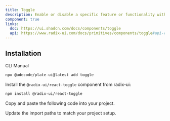 ```yaml
---
title: Toggle
description: Enable or disable a specific feature or functionality with a toggle switch.
component: true
links:
  doc: https://ui.shadcn.com/docs/components/toggle
  api: https://www.radix-ui.com/docs/primitives/components/toggle#api-reference
---
```


## Installation

<Tabs defaultValue="cli">

<TabsList>
<TabsTrigger value="cli">CLI</TabsTrigger>
<TabsTrigger value="manual">Manual</TabsTrigger>
</TabsList>
<TabsContent value="cli">

```bash
npx @udecode/plate-ui@latest add toggle
```

</TabsContent>

<TabsContent value="manual">

<Steps>

<Step>

Install the `@radix-ui/react-toggle` component from radix-ui:

```bash
npm install @radix-ui/react-toggle
```

</Step>

<Step>

Copy and paste the following code into your project.

</Step>

<ComponentSource name="toggle" />

<Step>

Update the import paths to match your project setup.

</Step>

</Steps>

</TabsContent>

</Tabs>

